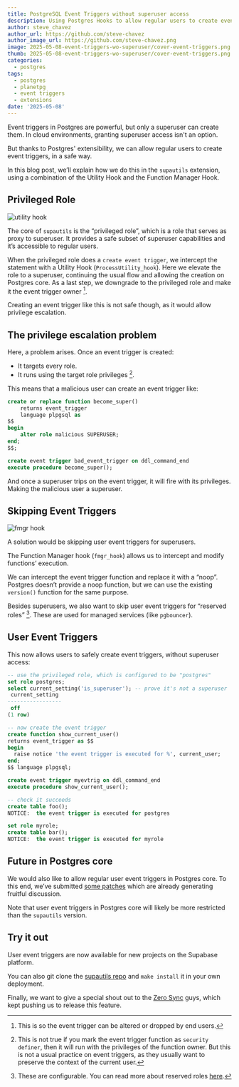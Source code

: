 ```yaml
---
title: PostgreSQL Event Triggers without superuser access
description: Using Postgres Hooks to allow regular users to create event triggers
author: steve_chavez
author_url: https://github.com/steve-chavez
author_image_url: https://github.com/steve-chavez.png
image: 2025-05-08-event-triggers-wo-superuser/cover-event-triggers.png
thumb: 2025-05-08-event-triggers-wo-superuser/cover-event-triggers.png
categories:
  - postgres
tags:
  - postgres
  - planetpg
  - event triggers
  - extensions
date: '2025-05-08'
---
```


Event triggers in Postgres are powerful, but only a superuser can create them. In cloud environments, granting superuser access isn't an option.

But thanks to Postgres' extensibility, we can allow regular users to create event triggers, in a safe way.

In this blog post, we’ll explain how we do this in the `supautils` extension, using a combination of the Utility Hook and the Function Manager Hook.

## Privileged Role

![utility hook](/images/blog/2025-05-08-event-triggers-wo-superuser/utility-hook.png)

The core of `supautils` is the “privileged role”, which is a role that serves as proxy to superuser. It provides a safe subset of superuser capabilities and it’s accessible to regular users.

When the privileged role does a `create event trigger`, we intercept the statement with a Utility Hook (`ProcessUtility_hook`).
Here we elevate the role to a superuser, continuing the usual flow and allowing the creation on Postgres core. As a last step, we downgrade to the privileged role and make
it the event trigger owner [^1].

Creating an event trigger like this is not safe though, as it would allow privilege escalation.

## The privilege escalation problem

Here, a problem arises. Once an event trigger is created:

- It targets every role.
- It runs using the target role privileges [^2].

This means that a malicious user can create an event trigger like:

```sql
create or replace function become_super()
    returns event_trigger
    language plpgsql as
$$
begin
    alter role malicious SUPERUSER;
end;
$$;

create event trigger bad_event_trigger on ddl_command_end
execute procedure become_super();
```

And once a superuser trips on the event trigger, it will fire with its privileges. Making the malicious user a superuser.

## Skipping Event Triggers

![fmgr hook](/images/blog/2025-05-08-event-triggers-wo-superuser/fmgr-hook.png)

A solution would be skipping user event triggers for superusers.

The Function Manager hook (`fmgr_hook`) allows us to intercept and modify functions’ execution.

We can intercept the event trigger function and replace it with a “noop”. Postgres doesn’t provide a noop function, but we can use the existing `version()` function for the same purpose.

Besides superusers, we also want to skip user event triggers for “reserved roles” [^3]. These are used for managed services (like `pgbouncer`).

## User Event Triggers

This now allows users to safely create event triggers, without superuser access:

```sql
-- use the privileged role, which is configured to be "postgres"
set role postgres;
select current_setting('is_superuser'); -- prove it's not a superuser
 current_setting
-----------------
 off
(1 row)

-- now create the event trigger
create function show_current_user()
returns event_trigger as $$
begin
  raise notice 'the event trigger is executed for %', current_user;
end;
$$ language plpgsql;

create event trigger myevtrig on ddl_command_end
execute procedure show_current_user();

-- check it succeeds
create table foo();
NOTICE:  the event trigger is executed for postgres

set role myrole;
create table bar();
NOTICE:  the event trigger is executed for myrole
```

## Future in Postgres core

We would also like to allow regular user event triggers in Postgres core. To this end, we’ve submitted [some patches](https://www.postgresql.org/message-id/flat/CAGRrpzbtYDkg7_xwfzrqByYgCJQbbL38tADyuN%2B6tAkbA-Pnkg%40mail.gmail.com) which are already generating fruitful discussion.

Note that user event triggers in Postgres core will likely be more restricted than the `supautils` version.

## Try it out

User event triggers are now available for new projects on the Supabase platform.

You can also git clone the [supautils repo](https://github.com/supabase/supautils/) and `make install` it in your own deployment.

Finally, we want to give a special shout out to the [Zero Sync](https://zero.rocicorp.dev) guys, which kept pushing us to release this feature.

[^1]: This is so the event trigger can be altered or dropped by end users.
[^2]: This is not true if you mark the event trigger function as `security definer`, then it will run with the privileges of the function owner. But this is not a usual practice on event triggers, as they usually want to preserve the context of the current user.
[^3]: These are configurable. You can read more about reserved roles [here](https://supabase.com/blog/roles-postgres-hooks).
